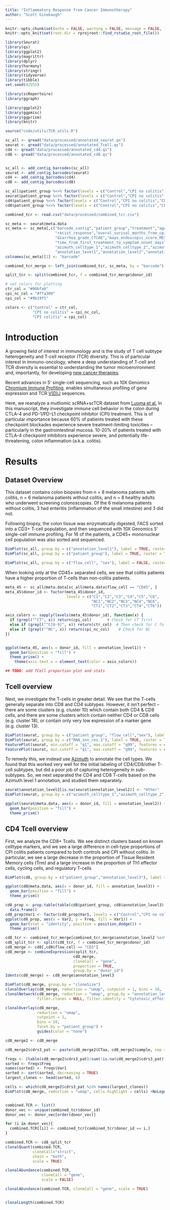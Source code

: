 ```yaml
---
title: "Inflammatory Response from Cancer Immunotherapy"
author: "Scott Ginebaugh"
---
```


```r
knitr::opts_chunk$set(echo = FALSE, warning = FALSE, message = FALSE, fig.width = 7, fig.height = 7, cache = FALSE)
knitr::opts_knit$set(root.dir = rprojroot::find_rstudio_root_file())
```

```r
library(Seurat)
library(qs)
library(ggplot2)
library(magrittr)
library(dplyr)
library(harmony)
library(stringr)
library(tidyverse)
library(tibble)
set.seed(42555)

library(scRepertoire)
library(ggraph)

library(ggplot2)
library(ggpmisc)
library(ggprism)
library(knitr)

source("code/utils/TCR_utils.R")
```

```r
sc_all <- qread("data/processed/annotated_seurat.qs")
seurat <- qread("data/processed/annotated_Tcell.qs")
cd4 <- qread("data/processed/annotated_cd4.qs")
cd8 <- qread("data/processed/annotated_cd8.qs")


sc_all <- add_contig_barcodes(sc_all)
seurat <- add_contig_barcodes(seurat)
cd4 <- add_contig_barcodes(cd4)
cd8 <- add_contig_barcodes(cd8)

sc_all$patient_group %<>% factor(levels = c("Control","CPI no colitis","CPI colitis"))
seurat$patient_group %<>% factor(levels = c("Control","CPI no colitis","CPI colitis"))
cd4$patient_group %<>% factor(levels = c("Control","CPI no colitis","CPI colitis"))
cd8$patient_group %<>% factor(levels = c("Control","CPI no colitis","CPI colitis"))

combined_tcr <- read.csv("data/processed/combined_tcr.csv")

sc_meta <- seurat@meta.data
sc_meta <- sc_meta[,c("barcode_contig","patient_group","treatment","age","sex","malignancy",
                      "recist_response","overal_surival_months_from_cpi_initiation",
                      "diarrhea_grade_CTCAE","mayo_endoscopic_score_MES",
                      "time_from_first_treatment_to_symptom_onset_days","infliximab_required_for_treatment",
                      "azimuth_celltype_1","azimuth_celltype_2","azimuth_celltype_3",
                      "annotation_level1","annotation_level2","annotation_level3")]
colnames(sc_meta)[1] <- "barcode"

combined_tcr_merge <- left_join(combined_tcr, sc_meta, by = "barcode")

split_tcr <- split(combined_tcr, f = combined_tcr_merge$donor_id)

# set colors for plotting
ctr_col = "#00bfa0"
cpi_nc_col = "#ffa300"
cpi_col = "#9b19f5"

colors <- c("Control" = ctr_col, 
            "CPI no colitis" = cpi_nc_col, 
            "CPI colitis" = cpi_col) 
```

# Introduction

A growing field of interest in immunology and is the study of T cell subtype heterogeneity and T-cell receptor (TCR) diversity. This is of particular interest in immuno-oncology, where a deep understanding of T-cell and TCR diversity is essential to understanding the tumor microenvironment and, importantly, for developing [new cancer therapies](https://jhoonline.biomedcentral.com/articles/10.1186/s13045-021-01115-0).

Recent advances in 5' single-cell sequencing, such as 10X Genomics [Chromium Immune Profiling](https://www.10xgenomics.com/products/single-cell-immune-profiling), enables simultaneous profiling of gene expression and TCR [V(D)J](https://en.wikipedia.org/wiki/V(D)J_recombination) sequences.

Here, we reanalyze a mutliomic scRNA+scTCR dataset from [Luoma et al.](https://www.cell.com/cell/fulltext/S0092-8674(20)30688-7?_returnURL=https%3A%2F%2Flinkinghub.elsevier.com%2Fretrieve%2Fpii%2FS0092867420306887%3Fshowall%3Dtrue) In this manuscript, they investigate immune cell behavior in the colon during CTLA-4 and PD-1/PD-L1 checkpoint inhibitor (CPI) treatment. This is of particular importance because 60% of patients treated with these checkpoint blockades experience severe treatment-limiting toxicities -- particularly in the gastrointestinal mucosa. 10-20% of patients treated with CTLA-4 checkpoint inhibitors experience severe, and potentially life-threatening, colon inflammation (a.k.a. colitis).

# Results

## Dataset Overview

This dataset contains colon biopsies from n = 8 melanoma patients with colitis, n = 6 melanoma patients without colitis, and n = 8 healthy adults who underwent screening colonoscopies. Of the 6 melanoma patients without colitis, 3 had enteritis (inflammation of the small intestine) and 3 did not.

Following biopsy, the colon tissue was enzymatically digested, FACS sorted into a CD3+ T-cell population, and then sequenced with 10X Genomics 5' single-cell immune profiling. For 16 of the patients, a CD45+ mononuclear cell population was also sorted and sequenced.

```r
DimPlot(sc_all, group.by = c("annotation_level1"), label = TRUE, raster = TRUE) + ggtitle("Cell Type")
DimPlot(sc_all, group.by = c("patient_group"), label = TRUE, raster = TRUE, cols = colors) + ggtitle("Patient Group")

```
```r
DimPlot(sc_all, group.by = c("flow_cell", "sex"), label = FALSE, raster = TRUE)
```


When looking only at the CD45+ separated cells, we see that colitis patients have a higher proportion of T-cells than non-colitis patients.

```r
meta_45 <- sc_all@meta.data[sc_all@meta.data$flow_cell == "CD45", ]
meta_45$donor_id <- factor(meta_45$donor_id, 
                           levels = c("C1","C2","C3","C4","C5","C6",
                                      "NC1","NC2","NC3","NC4","NC6",
                                      "CT1","CT2","CT3","CT4","CT6"))

axis_colors <- sapply(levels(meta_45$donor_id), function(x) {
  if (grepl("^CT", x)) return(cpi_col)       # Check for CT first
  else if (grepl("^C[0-9]", x)) return(ctr_col)  # Then check for C followed by number
  else if (grepl("^NC", x)) return(cpi_nc_col)    # Check for NC
})


ggplot(meta_45, aes(x = donor_id, fill = annotation_level1)) +
  geom_bar(position = "fill") +
  theme_prism() +
    theme(axis.text.x = element_text(color = axis_colors))

## TODO: add TCell proportion plot and stats

```

## Tcell overview

Next, we investigate the T-cells in greater detail. We see that the T-cells generally separate into CD8 and CD4 subtypes. However, it isn't perfect -- there are some clusters (e.g. cluster 10) which contain both CD4 & CD8 cells, and there are some clusters which contain neither CD4 or CD8 cells (e.g. cluster 18), or contain only very low expression of a marker gene (e.g. cluster 13). 

```r
DimPlot(seurat, group.by = c("patient_group", "flow_cell","sex"), label = FALSE, raster = TRUE)
DimPlot(seurat, group.by = c("RNA_snn_res.1"), label = TRUE, raster = TRUE)
FeaturePlot(seurat, min.cutoff = "q1", max.cutoff = "q99", features = c("CD4","CD8A","CD8B"))
FeaturePlot(seurat, min.cutoff = "q1", max.cutoff = "q99", features = c("CD3E","CD3D","CD3G"))
```

To remedy this, we instead use [Azimuth](https://www.cell.com/cell/fulltext/S0092-8674(21)00583-3) to annotate the cell types. We found that this worked very well for the initial labeling of CD4/CD8/other T-cell subtypes, but did a poor job of capturing heterogeneity in sub-subtypes. So, we next separated the CD4 and CD8 T-cells based on the Azimuth level 1 annotation, and studied them separately.

```r
seurat$annotation_level2[is.na(seurat$annotation_level2)] <- "Other"
DimPlot(seurat, group.by = c("azimuth_celltype_1","azimuth_celltype_2","annotation_level2"), label = FALSE, raster = FALSE)
```

```r
ggplot(seurat@meta.data, aes(x = donor_id, fill = annotation_level2)) +
  geom_bar(position = "fill") +
  theme_prism()
```

## CD4 Tcell overview

First, we analyze the CD8+ Tcells. We see distinct clusters based on known celltype markers, and we see a large difference in cell-type proportions of CPI colitis patients compared to both controls and CPI without colitis. In particular, we see a large decrease in the proportion of Tissue Resident Memory cells (Trm) and a large increase in the proportion of Th1 effector cells, cycling cells, and regulatory T-cells

```r
DimPlot(cd8, group.by = c("patient_group","annotation_level3"), label = TRUE)
```

```r
ggplot(cd8@meta.data, aes(x = donor_id, fill = annotation_level3)) +
  geom_bar(position = "fill") +
  theme_prism()

cd8_prop <- prop.table(table(cd8$patient_group, cd8$annotation_level3), margin = 1) %>%
  data.frame()
cd8_prop$Var1 <- factor(cd8_prop$Var1, levels = c("Control","CPI no colitis","CPI colitis"))
ggplot(cd8_prop, aes(x = Var2, y = Freq, fill = Var1)) +
  geom_bar(stat = "identity", position = position_dodge()) +
  theme_prism()
```

```r
cd8_tcr <- combined_tcr_merge[combined_tcr_merge$annotation_level2 %in% "CD8_Tcell",]
cd8_split_tcr <- split(cd8_tcr, f = combined_tcr_merge$donor_id)
cd8_merge <- cd8[,cd8$flow_cell == "CD3"]
cd8_merge <- combineExpression(split_tcr,
                              cd8_merge,
                              cloneCall = "gene",
                              proportion = TRUE,
                              group.by = "donor_id")
Idents(cd8_merge) <- cd8_merge$annotation_level3

DimPlot(cd8_merge, group.by = "cloneSize")
clonalOverlay(cd8_merge, reduction = "umap", cutpoint = 1, bins = 10, facet.by = "patient_group")
clonalNetwork(cd8_merge, reduction = "umap", group.by = "annotation_level3",
              filter.clones = NULL, filter.identity = "Cytotoxic_effector", cloneCall = "strict")
```

```r
clonalOverlay(cd8_merge, 
              reduction = "umap", 
              cutpoint = 1, 
              bins = 10, 
              facet.by = "patient_group") + 
              guides(color = "none")
```

```r
cd8_merge2 <- cd8_merge

cd8_merge2$cdrs3_pat <- paste(cd8_merge2$CTaa, cd8_merge2$sample, sep = "_")

freqs <- (table(cd8_merge2$cdrs3_pat)/sum(!is.na(cd8_merge2$cdrs3_pat))) %>% data.frame()
sorted <- freqs$Freq
names(sorted) <- freqs$Var1
sorted <- sort(sorted, decreasing = TRUE)
largest_clones <- head(sorted, 6)

cells <- which(cd8_merge2$cdrs3_pat %in% names(largest_clones))
DimPlot(cd8_merge, reduction = "umap", cells.highlight = cells) +NoLegend()



```


```r
combined.TCR <- list()
donor_vec <- unique(combined_tcr$donor_id)
donor_vec <- donor_vec[order(donor_vec)]

for (i in donor_vec){
  combined.TCR[[i]] <- combined_tcr[combined_tcr$donor_id == i,]
}

combined.TCR <- cd8_split_tcr
clonalQuant(combined.TCR, 
            cloneCall="strict", 
            chain = "both", 
            scale = TRUE)

clonalAbundance(combined.TCR, 
                cloneCall = "gene", 
                scale = FALSE)

clonalAbundance(combined.TCR, cloneCall = "gene", scale = TRUE)


clonalLength(combined.TCR) 
```






















